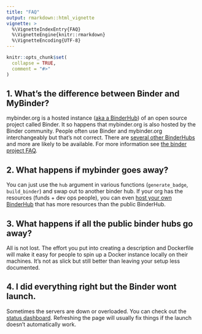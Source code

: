 ```yaml
---
title: "FAQ"
output: rmarkdown::html_vignette
vignette: >
  %\VignetteIndexEntry{FAQ}
  %\VignetteEngine{knitr::rmarkdown}
  %\VignetteEncoding{UTF-8}
---
```


```r
knitr::opts_chunk$set(
  collapse = TRUE,
  comment = "#>"
)
```

## 1. What's the difference between Binder and MyBinder?

mybinder.org is a hosted instance ([aka a BinderHub](https://binderhub.readthedocs.io/en/latest/)) of an open source project called Binder. It so happens that mybinder.org is also hosted by the Binder community. People often use Binder and mybinder.org interchangeably but that's not correct.  There are [several other BinderHubs](https://blog.jupyter.org/binderhub-is-out-of-beta-fa2781a229d6) and more are likely to be available. For more information see [the binder project FAQ](https://mybinder.readthedocs.io/en/latest/faq.html).

## 2. What happens if mybinder goes away?

You can just use the `hub` argument in various functions (`generate_badge`, `build_binder`) and swap out to another binder hub. If your org has the resources (funds + dev ops people), you can even [host your own BinderHub](https://binderhub.readthedocs.io/en/latest/) that has more resources than the public BinderHub.

## 3. What happens if all the public binder hubs go away?

All is not lost. The effort you put into creating a description and Dockerfile will make it easy for people to spin up a Docker instance locally on their machines. It's not as slick but still better than leaving your setup less documented.
 
## 4. I did everything right but the Binder wont launch.

Sometimes the servers are down or overloaded. You can check out the [status dashboard](https://grafana.mybinder.org/d/3SpLQinmk/1-overview?refresh=1m&orgId=1). Refreshing the page will usually fix things if the launch doesn't automatically work. 
